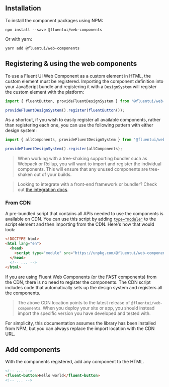 
<Meta title="Getting Started/Installation" />

## Installation

To install the component packages using NPM:

```shell
npm install --save @fluentui/web-components
```

Or with yarn:

```shell
yarn add @fluentui/web-components
```

## Registering & using the web components

To use a Fluent UI Web Component as a custom element in HTML, the custom element must be registered.
Importing the component definition into your JavaScript bundle and registering it with a `DesignSystem` will register the custom element with the platform:

```js
import { fluentButton, provideFluentDesignSystem } from '@fluentui/web-components';

provideFluentDesignSystem().register(fluentButton());
```

As a shortcut, if you wish to easily register all available components, rather than registering each one, you can use the following pattern with either design system:

```js
import { allComponents, provideFluentDesignSystem } from '@fluentui/web-components';

provideFluentDesignSystem().register(allComponents);
```

> When working with a tree-shaking supporting bundler such as Webpack or Rollup, you will want to import and register the individual components. This will ensure that any unused components are tree-shaken out of your builds.

> Looking to integrate with a front-end framework or bundler? Check out [the integration docs](?path=/story/integrations-introduction--page).

### From CDN

A pre-bundled script that contains all APIs needed to use the components is available on CDN. You can use this script by adding [`type="module"`](https://developer.mozilla.org/en-US/docs/Web/JavaScript/Guide/Modules) to the script element and then importing from the CDN. Here's how that would look:

```html
<!DOCTYPE html>
<html lang="en">
  <head>
    <script type="module" src="https://unpkg.com/@fluentui/web-components"></script>
  </head>
  <!-- ... -->
</html>
```

If you are using Fluent Web Components (or the FAST components) from the CDN, there is no need to register the components. The CDN script includes code that automatically sets up the design system and registers all the components.

> The above CDN location points to the latest release of `@fluentui/web-components`. When you deploy your site or app, you should instead import the specific version you have developed and tested with.

For simplicity, this documentation assumes the library has been installed from NPM, but you can always replace the import location with the CDN URL.

## Add components

With the components registered, add any component to the HTML.

```html
<!-- ... -->
<fluent-button>Hello world</fluent-button>
<!-- ... -->
```
